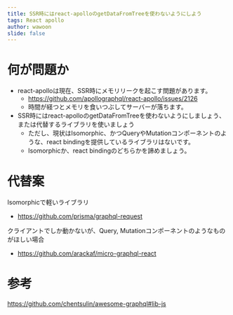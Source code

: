 ```yaml
---
title: SSR時にはreact-apolloのgetDataFromTreeを使わないようにしよう
tags: React apollo
author: wawoon
slide: false
---
```

# 何が問題か

- react-apolloは現在、SSR時にメモリリークを起こす問題があります。
  - https://github.com/apollographql/react-apollo/issues/2126
  - 時間が経つとメモリを食いつぶしてサーバーが落ちます。
- SSR時にはreact-apolloのgetDataFromTreeを使わないようにしましょう、または代替するライブラリを使いましょう
  - ただし、現状はIsomorphic、かつQueryやMutationコンポーネントのような、react bindingを提供しているライブラリはないです。
  - Isomorphicか、react bindingのどちらかを諦めましょう。

# 代替案

Isomorphicで軽いライブラリ

- https://github.com/prisma/graphql-request

クライアントでしか動かないが、Query, Mutationコンポーネントのようなものがほしい場合

- https://github.com/arackaf/micro-graphql-react

# 参考

https://github.com/chentsulin/awesome-graphql#lib-js

